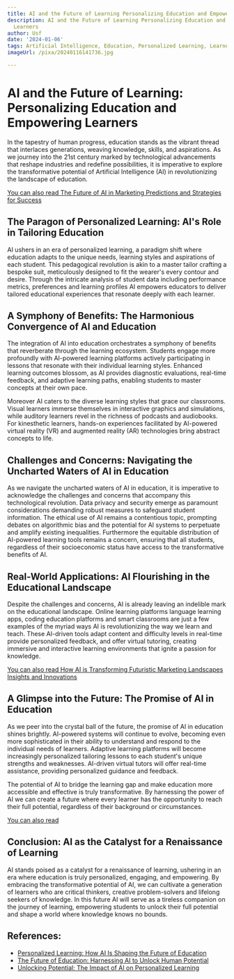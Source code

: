 ```yaml
---
title: AI and the Future of Learning Personalizing Education and Empowering Learners
description: AI and the Future of Learning Personalizing Education and Empowering
  Learners
author: Usf
date: '2024-01-06'
tags: Artificial Intelligence, Education, Personalized Learning, Learner Empowerment
imageUrl: /pixa/20240116141736.jpg

---
```

# AI and the Future of Learning: Personalizing Education and  Empowering Learners

In the tapestry of human  progress, education stands as the  vibrant thread that interlaces generations, weaving knowledge, skills, and  aspirations. As we journey into the 21st  century marked by technological advancements that reshape industries and redefine possibilities, it is imperative to explore the transformative potential of Artificial Intelligence  (AI) in revolutionizing the landscape of education.

[You can also read The Future of AI in Marketing Predictions and Strategies for Success](The%20Future%20of%20AI%20in%20Marketing%20Predictions%20and%20Strategies%20for%20Success)


## The Paragon of Personalized Learning: AI's Role in Tailoring Education

AI ushers in an  era of personalized learning, a paradigm  shift where education adapts to the  unique needs, learning styles and aspirations of each student. This pedagogical revolution is akin to a master tailor crafting a bespoke  suit, meticulously designed to fit the wearer's every contour  and desire.  Through the intricate analysis of student data including performance metrics, preferences and learning  profiles AI empowers educators to deliver tailored educational experiences that  resonate deeply with each learner.

## A Symphony of Benefits: The  Harmonious Convergence of AI and Education

The  integration of  AI into education  orchestrates a symphony of  benefits that  reverberate through the learning ecosystem. Students engage more profoundly  with AI-powered learning platforms actively  participating in lessons that resonate with their individual  learning styles. Enhanced  learning outcomes blossom, as AI provides diagnostic evaluations, real-time feedback, and adaptive learning  paths, enabling students to master concepts at their own pace.

Moreover AI caters  to the  diverse  learning styles that grace our classrooms. Visual learners immerse themselves in interactive graphics and simulations, while auditory learners revel  in the richness of podcasts and audiobooks. For kinesthetic learners, hands-on experiences  facilitated  by  AI-powered virtual reality (VR)  and augmented reality (AR) technologies bring abstract concepts  to life.

## Challenges and Concerns: Navigating the Uncharted Waters of AI in Education

As we navigate the uncharted waters of  AI in  education, it is  imperative to acknowledge the challenges and concerns that accompany  this technological revolution. Data privacy and security emerge as paramount considerations demanding  robust measures to  safeguard student information. The ethical use  of AI  remains a contentious topic, prompting debates on algorithmic bias and the potential for AI systems to  perpetuate and amplify existing inequalities. Furthermore the equitable distribution of AI-powered learning tools remains a concern, ensuring that all students, regardless of their socioeconomic status have access to the transformative benefits of AI.

## Real-World Applications: AI Flourishing in the Educational Landscape

Despite the challenges and concerns, AI is already  leaving an  indelible mark on  the  educational landscape. Online learning platforms language learning apps, coding education platforms and smart classrooms are just a few examples of the myriad ways AI is revolutionizing  the way we learn and teach. These AI-driven tools adapt content and difficulty  levels in real-time provide personalized feedback, and offer virtual tutoring, creating immersive and interactive learning environments that ignite a passion for knowledge.

[You can also read  How  AI is  Transforming Futuristic Marketing Landscapes Insights and  Innovations](How%20AI%20is%20Transforming%20Futuristic%20Marketing%20Landscapes%20Insights%20and%20Innovations)


## A Glimpse into the Future: The Promise of AI in Education

As we peer into the crystal ball of the future, the  promise of AI in education shines brightly.  AI-powered systems will continue  to  evolve, becoming even more sophisticated in their ability to understand and respond to the individual needs of learners. Adaptive learning platforms  will become increasingly personalized tailoring lessons to each  student's  unique strengths and weaknesses. AI-driven virtual tutors will offer  real-time assistance, providing personalized  guidance  and feedback.

The potential of AI to bridge the learning gap and make education more accessible and effective is  truly transformative. By harnessing the power of AI we can create a future  where every learner has the opportunity to reach their full potential, regardless of their  background or circumstances.

[You can also read ]()


## Conclusion: AI as the Catalyst for a Renaissance of Learning

AI stands poised as a catalyst for a renaissance of learning, ushering in an era where education is truly personalized, engaging, and empowering. By embracing the transformative potential of AI, we can cultivate a generation of learners who are critical thinkers,  creative problem-solvers and lifelong seekers of knowledge. In this future AI will serve  as a tireless companion on the journey of learning,  empowering students to unlock their full potential and shape a world where knowledge knows no  bounds.

## References:
- [Personalized Learning: How AI Is Shaping the Future of Education](https://www.pixelcrayons.com/blog/digital-transformation/importance-of-ai-in-education/)
- [The Future of Education: Harnessing AI to Unlock Human Potential](https://www.linkedin.com/pulse/future-education-harnessing-ai-unlock-human-potential-andrei-mainea?trk=article-ssr-frontend-pulse_more-articles_related-content-card)
- [Unlocking Potential: The Impact of AI on Personalized Learning](https://www.linkedin.com/pulse/unlocking-potential-impact-ai-personalized-learning-tarini-prasad-ray)
